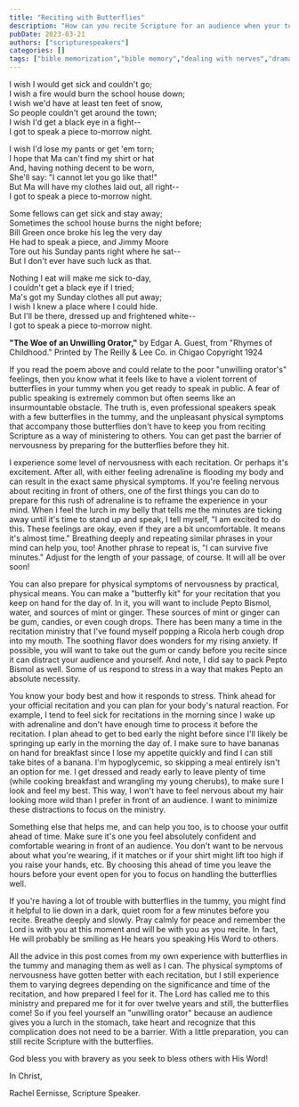 ```yaml
---
title: "Reciting with Butterflies"
description: "How can you recite Scripture for an audience when your tummy is filled with butterflies?"
pubDate: 2023-03-21
authors: ["scripturespeakers"]
categories: []
tags: ["bible memorization","bible memory","dealing with nerves","dramatic recitation","public speaking","rachel eernisse","recitation","reciting before an audience","scripture memorization","Scripture memory","scripture speakers","speaking scripture"]
---
```


I wish I would get sick and couldn't go;  
I wish a fire would burn the school house down;  
I wish we'd have at least ten feet of snow,  
So people couldn't get around the town;  
I wish I'd get a black eye in a fight--  
I got to speak a piece to-morrow night.

I wish I'd lose my pants or get 'em torn;  
I hope that Ma can't find my shirt or hat  
And, having nothing decent to be worn,  
She'll say: "I cannot let you go like that!"  
But Ma will have my clothes laid out, all right--  
I got to speak a piece to-morrow night.

Some fellows can get sick and stay away;  
Sometimes the school house burns the night before;  
Bill Green once broke his leg the very day  
He had to speak a piece, and Jimmy Moore  
Tore out his Sunday pants right where he sat--  
But I don't ever have such luck as that.

Nothing I eat will make me sick to-day,  
I couldn't get a black eye if I tried;  
Ma's got my Sunday clothes all put away;  
I wish I knew a place where I could hide.  
But I'll be there, dressed up and frightened white--  
I got to speak a piece to-morrow night.

**"The Woe of an Unwilling Orator,"** by Edgar A. Guest, from "Rhymes of Childhood." Printed by The Reilly & Lee Co. in Chigao Copyright 1924

If you read the poem above and could relate to the poor "unwilling orator's" feelings, then you know what it feels like to have a violent torrent of butterflies in your tummy when you get ready to speak in public. A fear of public speaking is extremely common but often seems like an insurmountable obstacle. The truth is, even professional speakers speak with a few butterflies in the tummy, and the unpleasant physical symptoms that accompany those butterflies don't have to keep you from reciting Scripture as a way of ministering to others. You can get past the barrier of nervousness by preparing for the butterflies before they hit.

I experience some level of nervousness with each recitation. Or perhaps it's excitement. After all, with either feeling adrenaline is flooding my body and can result in the exact same physical symptoms. If you're feeling nervous about reciting in front of others, one of the first things you can do to prepare for this rush of adrenaline is to reframe the experience in your mind. When I feel the lurch in my belly that tells me the minutes are ticking away until it's time to stand up and speak, I tell myself, "I am excited to do this. These feelings are okay, even if they are a bit uncomfortable. It means it's almost time." Breathing deeply and repeating similar phrases in your mind can help you, too! Another phrase to repeat is, "I can survive five minutes." Adjust for the length of your passage, of course. It will all be over soon!

You can also prepare for physical symptoms of nervousness by practical, physical means. You can make a "butterfly kit" for your recitation that you keep on hand for the day of. In it, you will want to include Pepto Bismol, water, and sources of mint or ginger. These sources of mint or ginger can be gum, candies, or even cough drops. There has been many a time in the recitation ministry that I've found myself popping a Ricola herb cough drop into my mouth. The soothing flavor does wonders for my rising anxiety. If possible, you will want to take out the gum or candy before you recite since it can distract your audience and yourself. And note, I did say to pack Pepto Bismol as well. Some of us respond to stress in a way that makes Pepto an absolute necessity.

You know your body best and how it responds to stress. Think ahead for your official recitation and you can plan for your body's natural reaction. For example, I tend to feel sick for recitations in the morning since I wake up with adrenaline and don't have enough time to process it before the recitation. I plan ahead to get to bed early the night before since I'll likely be springing up early in the morning the day of. I make sure to have bananas on hand for breakfast since I lose my appetite quickly and find I can still take bites of a banana. I'm hypoglycemic, so skipping a meal entirely isn't an option for me. I get dressed and ready early to leave plenty of time (while cooking breakfast and wrangling my young cherubs), to make sure I look and feel my best. This way, I won't have to feel nervous about my hair looking more wild than I prefer in front of an audience. I want to minimize these distractions to focus on the ministry.

Something else that helps me, and can help you too, is to choose your outfit ahead of time. Make sure it's one you feel absolutely confident and comfortable wearing in front of an audience. You don't want to be nervous about what you're wearing, if it matches or if your shirt might lift too high if you raise your hands, etc. By choosing this ahead of time you leave the hours before your event open for you to focus on handling the butterflies well.

If you're having a lot of trouble with butterflies in the tummy, you might find it helpful to lie down in a dark, quiet room for a few minutes before you recite. Breathe deeply and slowly. Pray calmly for peace and remember the Lord is with you at this moment and will be with you as you recite. In fact, He will probably be smiling as He hears you speaking His Word to others.

All the advice in this post comes from my own experience with butterflies in the tummy and managing them as well as I can. The physical symptoms of nervousness have gotten better with each recitation, but I still experience them to varying degrees depending on the significance and time of the recitation, and how prepared I feel for it. The Lord has called me to this ministry and prepared me for it for over twelve years and still, the butterflies come! So if you feel yourself an "unwilling orator" because an audience gives you a lurch in the stomach, take heart and recognize that this complication does not need to be a barrier. With a little preparation, you can still recite Scripture with the butterflies.

God bless you with bravery as you seek to bless others with His Word!

In Christ,

Rachel Eernisse, Scripture Speaker.
